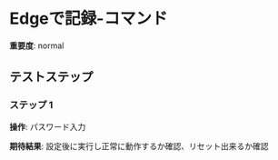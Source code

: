 # Edgeで記録-コマンド

**重要度**: normal

## テストステップ

### ステップ 1

**操作**: パスワード入力

**期待結果**:
設定後に実行し正常に動作するか確認、リセット出来るか確認

